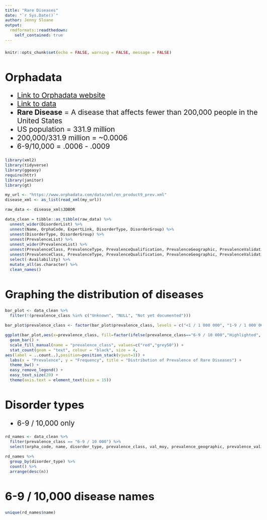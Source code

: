 ```yaml
---
title: "Rare Diseases"
date: "`r Sys.Date()`"
author: Jenny Sloane
output:
  rmdformats::readthedown:
    self_contained: true
---
```


<style type="text/css">

body {
  font-size: 17pt;
}

pre {
  font-size: 15px;
}

h1.title, h1.title p {
  font-size: 40px;
}

h1 { 
  font-size: 35px;
}

</style>

```r
knitr::opts_chunk$set(echo = FALSE, warning = FALSE, message = FALSE)
```

# Orphadata

- <a href="https://www.orphadata.com/" target="_blank">Link to Orphadata website</a>
- <a href="https://www.orphadata.com/" target="_blank">Link to data</a>
- **Rare Disease** = A disease that affects fewer than 200,000 people in the United States
- US population = 331.9 million 
- 200,000/331.9 million = ~0.0006
- 6-9/10,000 = .0006 - .0009
<!-- - 1-5/10,000 = .0001 - .0005 -->

```r
library(xml2)
library(tidyverse)
library(ggeasy)
require(httr)
library(janitor)
library(gt)

my_url <- "https://www.orphadata.com/data/xml/en_product9_prev.xml"
disease_xml <- as_list(read_xml(my_url))

raw_data <- disease_xml$JDBOR

data_clean = tibble::as_tibble(raw_data) %>%
  unnest_wider(DisorderList) %>% 
  unnest(Name, OrphaCode, ExpertLink, DisorderType, DisorderGroup) %>% 
  unnest(DisorderType, DisorderGroup) %>% 
  unnest(PrevalenceList) %>% 
  unnest_wider(PrevalenceList) %>% 
  unnest(PrevalenceClass, PrevalenceType, PrevalenceQualification, PrevalenceGeographic, PrevalenceValidationStatus, ValMoy,Source) %>% 
  unnest(PrevalenceClass, PrevalenceType, PrevalenceQualification, PrevalenceGeographic, PrevalenceValidationStatus) %>% 
  select(-Availability) %>% 
  mutate_all(as.character) %>%
  clean_names()

```

# Graphing the distribution of diseases 

```r
bar_plot <- data_clean %>%
  filter(!(prevalence_class %in% c("Unknown", "NULL", "Not yet documented"))) 

bar_plot$prevalence_class <- factor(bar_plot$prevalence_class, levels = c("<1 / 1 000 000", "1-9 / 1 000 000", "1-9 / 100 000", "1-5 / 10 000", "6-9 / 10 000", ">1 / 1000"))

ggplot(bar_plot,aes(x=prevalence_class, fill=factor(ifelse(prevalence_class=="6-9 / 10 000","Highlighted","Normal")))) +
  geom_bar() +
  scale_fill_manual(name = "prevalence_class", values=c("red","grey50")) +
  stat_count(geom = "text", colour = "black", size = 4,
aes(label = ..count..),position=position_stack(vjust=1)) +
  labs(x = "Prevalence", y = "Frequency", title = "Distribution of Prevalence of Rare Diseases") +
  theme_bw() +
  easy_remove_legend() +
  easy_text_size(20) +
  theme(axis.text = element_text(size = 15)) 

```


# Disorder types

- 6-9 / 10,000 only

```r
rd_names <- data_clean %>%
  filter(prevalence_class == "6-9 / 10 000") %>%
  select(orpha_code, name, disorder_type, prevalence_class, val_moy, prevalence_geographic, prevalence_validation_status)

rd_names %>%
  group_by(disorder_type) %>%
  count() %>%
  arrange(desc(n)) 

```

# 6-9 / 10,000 disease names

```r
unique(rd_names$name)
```
